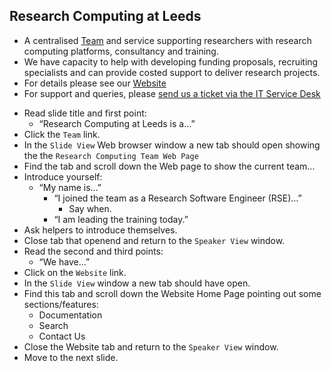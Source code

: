 ## Research Computing at Leeds {.smaller}
<!--
  - {{< var rc.team >}}
-->
- A centralised [Team](https://arc.leeds.ac.uk/about/team/) and service supporting researchers with research computing platforms, consultancy and training.
- We have capacity to help with developing funding proposals, recruiting specialists and can provide costed support to deliver research projects.
- For details please see our [Website]({{< var rc.website >}})
- For support and queries, please [send us a ticket via the IT Service Desk]({{< var rc.servicedesk >}})

::: {.notes}
- Read slide title and first point:
  - "Research Computing at Leeds is a..."
- Click the `Team` link.
- In the `Slide View` Web browser window a new tab should open showing the the `Research Computing Team Web Page`
- Find the tab and scroll down the Web page to show the current team...
- Introduce yourself:
  - "My name is..."
    - "I joined the team as a Research Software Engineer (RSE)..."
      - Say when.
    - "I am leading the training today."
- Ask helpers to introduce themselves.
- Close tab that openend and return to the `Speaker View` window.
- Read the second and third points:
  - "We have..."
- Click on the `Website` link.
- In the `Slide View` window a new tab should have open.
- Find this tab and scroll down the Website Home Page pointing out some sections/features:
  - Documentation
  - Search
  - Contact Us
- Close the Website tab and return to the `Speaker View` window.
- Move to the next slide.
:::
